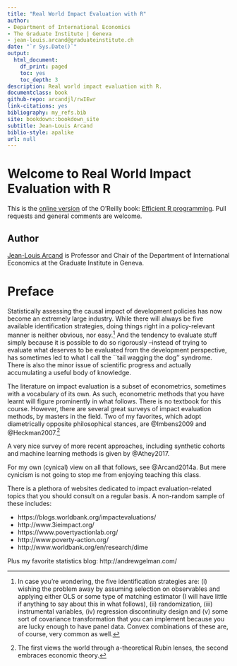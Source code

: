 ```yaml
--- 
title: "Real World Impact Evaluation with R"
author:
- Department of International Economics
- The Graduate Institute | Geneva
- jean-louis.arcand@graduateinstitute.ch
date: "`r Sys.Date()`"
output:
  html_document:
    df_print: paged
    toc: yes
    toc_depth: 3
description: Real world impact evaluation with R.
documentclass: book
github-repo: arcandjl/rwIEwr
link-citations: yes
bibliography: my_refs.bib
site: bookdown::bookdown_site
subtitle: Jean-Louis Arcand
biblio-style: apalike
url: null
---
```


# Welcome to Real World Impact Evaluation with R {-}

<!-- ```{r echo=FALSE, out.width="33%"} -->
<!-- knitr::include_graphics("figures/f0_web.png") -->
<!-- ``` -->

This is the [online version](https://csgillespie.github.io/efficientR/) of the O'Reilly book: [Efficient R programming](http://shop.oreilly.com/product/0636920047995.do). Pull requests and general comments are welcome.

## Author {-}

[Jean-Louis Arcand](http://www.graduateinstitute.ch) is Professor and Chair of the Department of International Economics at the Graduate Institute in Geneva.

# Preface {-}

Statistically assessing the causal impact of development policies has now become an extremely large industry. While there will always be five available identification strategies, doing things right in a policy-relevant manner is neither obvious, nor easy.[^1]  And the tendency to evaluate stuff simply because it is possible to do so rigorously --instead of trying to evaluate what deserves to be evaluated from the development perspective, has sometimes led to what I call the ``tail wagging the dog'' syndrome.
 There is also the minor issue of scientific progress and actually accumulating a useful body of knowledge.
 
[^1]: In case you're wondering, the five identification strategies are: (i) wishing the problem away by assuming selection on observables and applying either OLS or some type of  matching estimator (I will have little if anything to say about this in what follows), (ii) randomization, (iii) instrumental variables, (iv) regression discontinuity design and (v) some sort of covariance transformation that you can implement because you are lucky enough to have panel data.  Convex combinations of these are, of course, very common as well.

The literature on impact evaluation is a subset of econometrics, sometimes with a vocabulary of its own.  As such, econometric methods that you have learnt will figure prominently in what follows.  There is no textbook for this course.  However, there are several great surveys of impact evaluation methods, by masters in the field.  Two of my favorites, which adopt diametrically opposite philosophical stances, are 
@Imbens2009 and @Heckman2007.[^2] 

[^2]: The first views the world through a-theoretical Rubin lenses, the second embraces economic theory.

A very nice survey of more recent approaches, including synthetic cohorts and machine learning methods is given by @Athey2017.  

For my own (cynical) view on all that follows, see @Arcand2014a. But mere cynicism is not going to stop me from enjoying teaching this class.  

There is a plethora of websites dedicated to impact evaluation-related topics that you should consult on a regular basis.  A non-random sample of these includes:

- https://blogs.worldbank.org/impactevaluations/
- http://www.3ieimpact.org/
- https://www.povertyactionlab.org/
- http://www.poverty-action.org/
- http://www.worldbank.org/en/research/dime

Plus my favorite statistics blog: http://andrewgelman.com/
